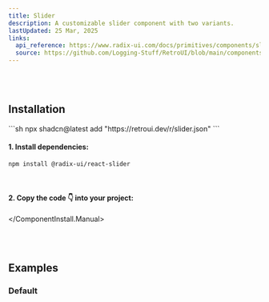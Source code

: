 ```yaml
---
title: Slider
description: A customizable slider component with two variants.
lastUpdated: 25 Mar, 2025
links:
  api_reference: https://www.radix-ui.com/docs/primitives/components/slider#api-reference
  source: https://github.com/Logging-Stuff/RetroUI/blob/main/components/retroui/Slider.tsx
---
```


<ComponentShowcase name="slider-style-default" />
<br />
<br />

## Installation

<ComponentInstall>
  <ComponentInstall.Cli>
    ```sh
    npx shadcn@latest add "https://retroui.dev/r/slider.json"
    ```
  </ComponentInstall.Cli>
  <ComponentInstall.Manual>

#### 1. Install dependencies:

```sh
npm install @radix-ui/react-slider
```

<br />

#### 2. Copy the code 👇 into your project:

<ComponentSource name="slider" />

  </ComponentInstall.Manual>
</ComponentInstall>

<br />
<br />

## Examples

### Default

<ComponentShowcase name="slider-style-default" />
